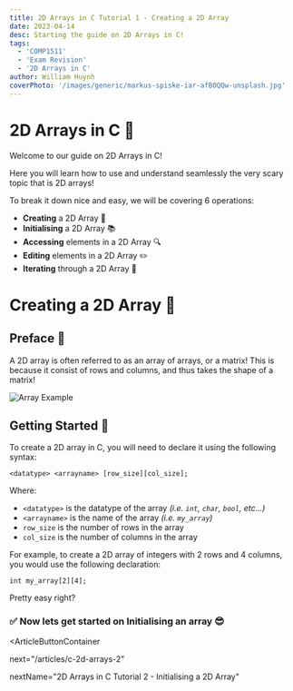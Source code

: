 ```yaml
---
title: 2D Arrays in C Tutorial 1 - Creating a 2D Array
date: 2023-04-14
desc: Starting the guide on 2D Arrays in C!
tags:
  - 'COMP1511'
  - 'Exam Revision'
  - '2D Arrays in C'
author: William Huynh
coverPhoto: '/images/generic/markus-spiske-iar-afB0QQw-unsplash.jpg'
---
```


# 2D Arrays in C 🥳

Welcome to our guide on 2D Arrays in C!

Here you will learn how to use and understand seamlessly the very scary topic that is
2D arrays!

To break it down nice and easy, we will be covering 6 operations:

- **Creating** a 2D Array 🔧
- **Initialising** a 2D Array 📚
- **Accessing** elements in a 2D Array 🔍
- **Editing** elements in a 2D Array ✏️
- **Iterating** through a 2D Array 🔁

# Creating a 2D Array 🔧

## Preface 🐶

A 2D array is often referred to as an array of arrays, or a matrix! This is because it consist of rows and columns, and thus takes the shape of a matrix!

![Array Example](/assets/1.png 'img2')

## Getting Started 🎉

To create a 2D array in C, you will need to declare it using the following syntax:

```
<datatype> <arrayname> [row_size][col_size];
```

Where:

- `<datatype>` is the datatype of the array
  _(i.e. `int`, `char`, `bool`, etc...)_
- `<arrayname>` is the name of the array _(i.e. `my_array`)_
- `row_size` is the number of rows in the array
- `col_size` is the number of columns in the array

For example, to create a 2D array of integers with 2 rows and 4 columns, you would use the following declaration:

```
int my_array[2][4];
```

Pretty easy right?

### ✅ Now lets get started on **Initialising** an array 😎

<ArticleButtonContainer

next="/articles/c-2d-arrays-2"

nextName="2D Arrays in C Tutorial 2 - Initialising a 2D Array"

>

</ArticleButtonContainer>
